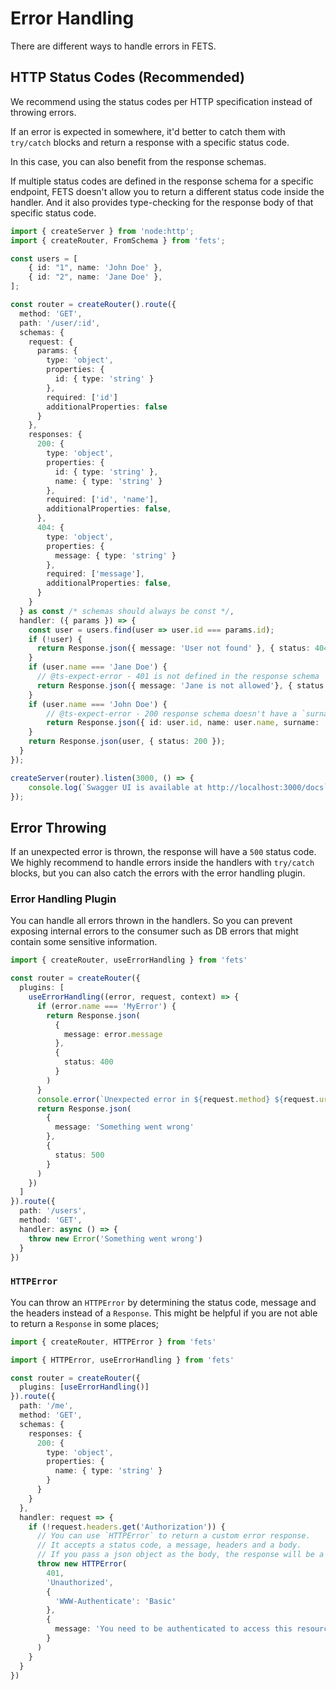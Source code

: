 # Error Handling

There are different ways to handle errors in FETS.

## HTTP Status Codes (Recommended)

We recommend using the status codes per HTTP specification instead of throwing errors.

If an error is expected in somewhere, it'd better to catch them with `try/catch` blocks and return a
response with a specific status code.

In this case, you can also benefit from the response schemas.

If multiple status codes are defined in the response schema for a specific endpoint, FETS doesn't
allow you to return a different status code inside the handler. And it also provides type-checking
for the response body of that specific status code.

```ts
import { createServer } from 'node:http';
import { createRouter, FromSchema } from 'fets';

const users = [
    { id: "1", name: 'John Doe' },
    { id: "2", name: 'Jane Doe' },
];

const router = createRouter().route({
  method: 'GET',
  path: '/user/:id',
  schemas: {
    request: {
      params: {
        type: 'object',
        properties: {
          id: { type: 'string' }
        },
        required: ['id']
        additionalProperties: false
      }
    },
    responses: {
      200: {
        type: 'object',
        properties: {
          id: { type: 'string' },
          name: { type: 'string' }
        },
        required: ['id', 'name'],
        additionalProperties: false,
      },
      404: {
        type: 'object',
        properties: {
          message: { type: 'string' }
        },
        required: ['message'],
        additionalProperties: false,
      }
    }
  } as const /* schemas should always be const */,
  handler: ({ params }) => {
    const user = users.find(user => user.id === params.id);
    if (!user) {
      return Response.json({ message: 'User not found' }, { status: 404 });
    }
    if (user.name === 'Jane Doe') {
      // @ts-expect-error - 401 is not defined in the response schema
      return Response.json({ message: 'Jane is not allowed'}, { status: 401 });
    }
    if (user.name === 'John Doe') {
        // @ts-expect-error - 200 response schema doesn't have a `surname` property
        return Response.json({ id: user.id, name: user.name, surname: 'Doe' }, { status: 200 });
    }
    return Response.json(user, { status: 200 });
  }
});

createServer(router).listen(3000, () => {
    console.log(`Swagger UI is available at http://localhost:3000/docs`)
});
```

## Error Throwing

If an unexpected error is thrown, the response will have a `500` status code. We highly recommend to
handle errors inside the handlers with `try/catch` blocks, but you can also catch the errors with
the error handling plugin.

### Error Handling Plugin

You can handle all errors thrown in the handlers. So you can prevent exposing internal errors to the
consumer such as DB errors that might contain some sensitive information.

```ts
import { createRouter, useErrorHandling } from 'fets'

const router = createRouter({
  plugins: [
    useErrorHandling((error, request, context) => {
      if (error.name === 'MyError') {
        return Response.json(
          {
            message: error.message
          },
          {
            status: 400
          }
        )
      }
      console.error(`Unexpected error in ${request.method} ${request.url}:\n${error.stack}`)
      return Response.json(
        {
          message: 'Something went wrong'
        },
        {
          status: 500
        }
      )
    })
  ]
}).route({
  path: '/users',
  method: 'GET',
  handler: async () => {
    throw new Error('Something went wrong')
  }
})
```

### `HTTPError`

You can throw an `HTTPError` by determining the status code, message and the headers instead of a
`Response`. This might be helpful if you are not able to return a `Response` in some places;

```ts
import { createRouter, HTTPError } from 'fets'

import { HTTPError, useErrorHandling } from 'fets'

const router = createRouter({
  plugins: [useErrorHandling()]
}).route({
  path: '/me',
  method: 'GET',
  schemas: {
    responses: {
      200: {
        type: 'object',
        properties: {
          name: { type: 'string' }
        }
      }
    }
  },
  handler: request => {
    if (!request.headers.get('Authorization')) {
      // You can use `HTTPError` to return a custom error response.
      // It accepts a status code, a message, headers and a body.
      // If you pass a json object as the body, the response will be a json response.
      throw new HTTPError(
        401,
        'Unauthorized',
        {
          'WWW-Authenticate': 'Basic'
        },
        {
          message: 'You need to be authenticated to access this resource.'
        }
      )
    }
  }
})
```
